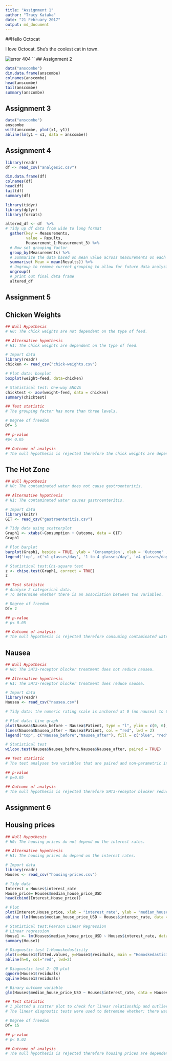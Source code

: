 ```yaml
---
title: "Assignment 1"
author: "Tracy Kataka"
date: "21 February 2017"
output: md_document
---
```

##Hello Octocat

I love Octocat. She's the coolest cat in town.

![error 404](https://dl.dropboxusercontent.com/u/11805474/painblogr/biostats/assignments/octocat.png)
``
## Assignment 2
```r
data("anscombe")
dim.data.frame(anscombe)
colnames(anscombe)
head(anscombe)
tail(anscombe)
summary(anscombe)

```
## Assignment 3

```r
data("anscombe")
anscombe
with(anscombe, plot(x1, y1))
abline(lm(y1 ~ x1, data = anscombe))
```

## Assignment 4

```r

library(readr)
df <- read_csv("analgesic.csv")

```
```r
dim.data.frame(df)
colnames(df)
head(df)
tail(df)
summary(df)
```
```r
library(tidyr)
library(dplyr)
library(forcats)

altered_df <- df  %>%
# Tidy up df data from wide to long format  
  gather(key = Measurements, 
         value = Results, 
         Measurement_1:Measurement_3) %>%
  # Now set grouping factor
  group_by(Measurements) %>%
  # Summarize the data based on mean value across measurements on each individual  
  summarise( Mean = mean(Results)) %>%
  # Ungroup to remove current grouping to allow for future data analysis 
  ungroup()
  # print out final data frame 
  altered_df

```
## Assignment 5

## Chicken Weights

```r
## Null Hypothesis
# H0: The chick weights are not dependent on the type of feed.

## Alternative hypothesis
# H1: The chick weights are dependent on the type of feed.

# Import data
library(readr)
chicken <- read_csv("chick-weights.csv")

# Plot data: boxplot 
boxplot(weight~feed, data=chicken)

# Statistical test: One-way ANOVA
chicktest <- aov(weight~feed, data = chicken)
summary(chicktest)

## Test statistic
# The grouping factor has more than three levels.

# Degree of freedom
Df= 5

## p-value
#p< 0.05

## Outcome of analysis
# The null hypothesis is rejected therefore the chick weights are dependent on the chick feed. 
```
## The Hot Zone

```r
## Null Hypothesis
# H0: The contaminated water does not cause gastroenteritis.

## Alternative hypothesis
# H1: The contaminated water causes gastroenteritis.

# Import data
library(knitr)
GIT <- read_csv("gastroenteritis.csv")

# Tidy data using scatterplot
Graph1 <- xtabs(~Consumption + Outcome, data = GIT)
Graph1

# Plot barplot
barplot(Graph1, beside = TRUE, ylab = 'Consumption', xlab = 'Outcome' , main = 'Gastroenteritis', col= c('red','grey','black'))
legend('top', c('<1 glasses/day', '1 to 4 glasses/day', '>4 glasses/day'), fill = c('red','grey',' black'))

# Statistical test:Chi-square test
z <- chisq.test(Graph1, correct = TRUE)
z

## Test statistic
# Analyse 2 categorical data.
# To determine whether there is an association between two variables.

# Degree of freedom
Df= 2

## p-value
# p< 0.05

## Outcome of analysis
# The null hypothesis is rejected therefore consuming contaminated water cause gastroenteritis.

```
## Nausea

```r
## Null Hypothesis
# H0: The 5HT3-receptor blocker treatment does not reduce nausea.

## Alternative hypothesis
# H1: The 5HT3-receptor blocker treatment does reduce nausea.

# Import data
library(readr)
Nausea <- read_csv("nausea.csv")

# Tidy data: the numeric rating scale is anchored at 0 (no nausea) to 6 (severe nausea and vomiting) for the rate of nausea intensity. Therefore remove row 9 (patient 8).

# Plot data: Line graph
plot(Nausea$Nausea_before ~ Nausea$Patient, type = "l", ylim = c(0, 6), xlab = "Patient", ylab = "Nausea_score", main = " Intensity of their nausea before and after receiving a 5HT3-receptor blocker", col = "blue", lwd = 2) 
lines(Nausea$Nausea_after ~ Nausea$Patient, col = "red", lwd = 2)
legend("top", c("Nausea_before","Nausea_after"), fill = c("blue", "red"))

# Statistical test
wilcox.test(Nausea$Nausea_before,Nausea$Nausea_after, paired = TRUE)

## Test statistic
# The test analyses two variables that are paired and non-parametric in one population group in order to determine the association between them.

## p-value
# p=0.05

## Outcome of analysis
# The null hypothesis is rejected therefore 5HT3-receptor blocker reduces nausea.

```
## Assignment 6

## Housing prices

```r
## Null Hypothesis
# H0: The housing prices do not depend on the interest rates.

## Alternative hypothesis
# H1: The housing prices do depend on the interest rates.

# Import data
library(readr)
Houses <- read_csv("housing-prices.csv")

# Tidy data
Interest = Houses$interest_rate
House_price= Houses$median_house_price_USD
head(cbind(Interest,House_price))

# Plot
plot(Interest,House_price, xlab = "interest_rate", ylab = "median_house_price_USD")
abline (lm(Houses$median_house_price_USD ~ Houses$interest_rate, data = Houses), col="red", lwd=2)

# Statistical test:Pearson Linear Regression
# Linear regression
House1 <- lm(Houses$median_house_price_USD ~ Houses$interest_rate, data = Houses)
summary(House1)

# Diagnostic test 1:Homoskedasticity
plot(x=House1$fitted.values, y=House1$residuals, main = "Homoskedasticity", col="green", lwd=2)
abline(h=0, col="red", lwd=2)

# Diagnostic test 2: QQ plot
qqnorm(House1$residuals)
qqline(House1$residuals)

# Binary outcome variable
glm(Houses$median_house_price_USD ~ Houses$interest_rate, data = Houses)

## Test statistic
# I plotted a scatter plot to check for linear relationship and outliers.
# The linear diagnostic tests were used to detremine whether: there was a linear trend, the residuals were normally distributed and the residuals have the same variance for all fitted values of y.

# Degree of freedom
Df= 15

## p-value
# p< 0.02

## Outcome of analysis
# The null hypothesis is rejected therefore housing prices are dependent on the interest rate.

```

